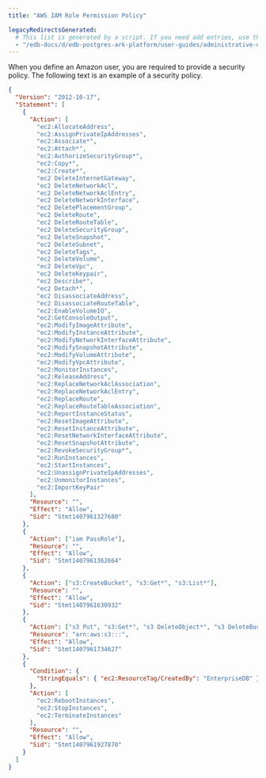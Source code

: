 ```yaml
---
title: "AWS IAM Role Permission Policy"

legacyRedirectsGenerated:
  # This list is generated by a script. If you need add entries, use the `legacyRedirects` key.
  - "/edb-docs/d/edb-postgres-ark-platform/user-guides/administrative-users-guide/3.5/ark_aws_iam_role_permission_policy.html"
---
```


<div id="ark_aws_iam_role_permission_policy" class="registered_link"></div>

When you define an Amazon user, you are required to provide a security policy. The following text is an example of a security policy.

```json
{
  "Version": "2012-10-17",
  "Statement": [
    {
      "Action": [
        "ec2:AllocateAddress",
        "ec2:AssignPrivateIpAddresses",
        "ec2:Associate*",
        "ec2:Attach*",
        "ec2:AuthorizeSecurityGroup*",
        "ec2:Copy*",
        "ec2:Create*",
        "ec2 DeleteInternetGateway",
        "ec2 DeleteNetworkAcl",
        "ec2 DeleteNetworkAclEntry",
        "ec2 DeleteNetworkInterface",
        "ec2 DeletePlacementGroup",
        "ec2 DeleteRoute",
        "ec2 DeleteRouteTable",
        "ec2 DeleteSecurityGroup",
        "ec2 DeleteSnapshot",
        "ec2 DeleteSubnet",
        "ec2 DeleteTags",
        "ec2 DeleteVolume",
        "ec2 DeleteVpc",
        "ec2 DeleteKeypair",
        "ec2 Describe*",
        "ec2 Detach*",
        "ec2 DisassociateAddress",
        "ec2 DisassociateRouteTable",
        "ec2:EnableVolumeIO",
        "ec2:GetConsoleOutput",
        "ec2:ModifyImageAttribute",
        "ec2:ModifyInstanceAttribute",
        "ec2:ModifyNetworkInterfaceAttribute",
        "ec2:ModifySnapshotAttribute",
        "ec2:ModifyVolumeAttribute",
        "ec2:ModifyVpcAttribute",
        "ec2:MonitorInstances",
        "ec2:ReleaseAddress",
        "ec2:ReplaceNetworkAclAssociation",
        "ec2:ReplaceNetworkAclEntry",
        "ec2:ReplaceRoute",
        "ec2:ReplaceRouteTableAssociation",
        "ec2:ReportInstanceStatus",
        "ec2:ResetImageAttribute",
        "ec2:ResetInstanceAttribute",
        "ec2:ResetNetworkInterfaceAttribute",
        "ec2:ResetSnapshotAttribute",
        "ec2:RevokeSecurityGroup*",
        "ec2:RunInstances",
        "ec2:StartInstances",
        "ec2:UnassignPrivateIpAddresses",
        "ec2:UnmonitorInstances",
        "ec2:ImportKeyPair"
      ],
      "Resource": "",
      "Effect": "Allow",
      "Sid": "Stmt1407961327680"
    },
    {
      "Action": ["iam PassRole"],
      "Resource": "",
      "Effect": "Allow",
      "Sid": "Stmt1407961362664"
    },
    {
      "Action": ["s3:CreateBucket", "s3:Get*", "s3:List*"],
      "Resource": "",
      "Effect": "Allow",
      "Sid": "Stmt1407961630932"
    },
    {
      "Action": ["s3 Put", "s3:Get*", "s3 DeleteObject*", "s3 DeleteBucket*"],
      "Resource": "arn:aws:s3:::",
      "Effect": "Allow",
      "Sid": "Stmt1407961734627"
    },
    {
      "Condition": {
        "StringEquals": { "ec2:ResourceTag/CreatedBy": "EnterpriseDB" }
      },
      "Action": [
        "ec2:RebootInstances",
        "ec2:StopInstances",
        "ec2:TerminateInstances"
      ],
      "Resource": "",
      "Effect": "Allow",
      "Sid": "Stmt1407961927870"
    }
  ]
}
```
